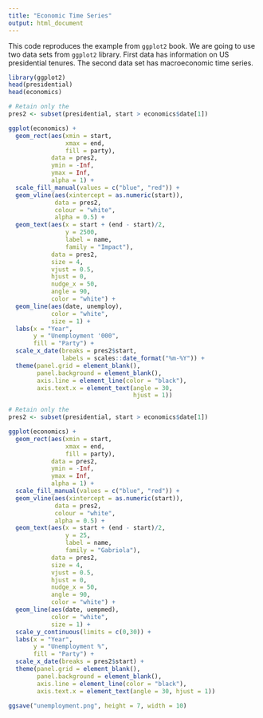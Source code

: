 ```yaml
---
title: "Economic Time Series"
output: html_document
---
```


This code reproduces the example from `ggplot2` book. We are going to use two data sets from `ggplot2` library. First data has information on US presidential tenures. The second data set has macroeconomic time series.

```r
library(ggplot2)
head(presidential)
head(economics)
```


```r

# Retain only the 
pres2 <- subset(presidential, start > economics$date[1])

ggplot(economics) + 
  geom_rect(aes(xmin = start, 
                xmax = end, 
                fill = party), 
            data = pres2,
            ymin = -Inf, 
            ymax = Inf, 
            alpha = 1) +
  scale_fill_manual(values = c("blue", "red")) +
  geom_vline(aes(xintercept = as.numeric(start)), 
             data = pres2, 
             colour = "white", 
             alpha = 0.5) + 
  geom_text(aes(x = start + (end - start)/2, 
                y = 2500, 
                label = name, 
                family = "Impact"), 
            data = pres2,
            size = 4, 
            vjust = 0.5, 
            hjust = 0, 
            nudge_x = 50, 
            angle = 90, 
            color = "white") + 
  geom_line(aes(date, unemploy), 
            color = "white", 
            size = 1) + 
  labs(x = "Year", 
       y = "Unemployment '000", 
       fill = "Party") +
  scale_x_date(breaks = pres2$start, 
               labels = scales::date_format("%m-%Y")) +
  theme(panel.grid = element_blank(),
        panel.background = element_blank(),
        axis.line = element_line(color = "black"),
        axis.text.x = element_text(angle = 30, 
                                   hjust = 1))
```

```r

# Retain only the 
pres2 <- subset(presidential, start > economics$date[1])

ggplot(economics) + 
  geom_rect(aes(xmin = start, 
                xmax = end, 
                fill = party), 
            data = pres2,
            ymin = -Inf, 
            ymax = Inf, 
            alpha = 1) +
  scale_fill_manual(values = c("blue", "red")) +
  geom_vline(aes(xintercept = as.numeric(start)), 
             data = pres2, 
             colour = "white", 
             alpha = 0.5) + 
  geom_text(aes(x = start + (end - start)/2, 
                y = 25, 
                label = name, 
                family = "Gabriola"), 
            data = pres2,
            size = 4, 
            vjust = 0.5, 
            hjust = 0, 
            nudge_x = 50, 
            angle = 90, 
            color = "white") + 
  geom_line(aes(date, uempmed), 
            color = "white", 
            size = 1) + 
  scale_y_continuous(limits = c(0,30)) +
  labs(x = "Year", 
       y = "Unemployment %", 
       fill = "Party") +
  scale_x_date(breaks = pres2$start) +
  theme(panel.grid = element_blank(),
        panel.background = element_blank(),
        axis.line = element_line(color = "black"),
        axis.text.x = element_text(angle = 30, hjust = 1))
```


```r
ggsave("unemployment.png", height = 7, width = 10)
```

